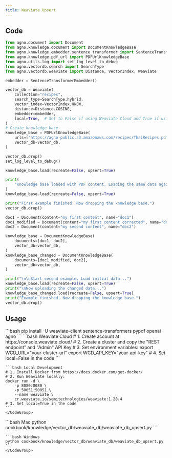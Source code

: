 ```yaml
---
title: Weaviate Upsert
---
```


## Code

```python cookbook/knowledge/vector_db/weaviate_db/weaviate_db_upsert.py
from agno.document import Document
from agno.knowledge.document import DocumentKnowledgeBase
from agno.knowledge.embedder.sentence_transformer import SentenceTransformerEmbedder
from agno.knowledge.pdf_url import PDFUrlKnowledgeBase
from agno.utils.log import set_log_level_to_debug
from agno.vectordb.search import SearchType
from agno.vectordb.weaviate import Distance, VectorIndex, Weaviate

embedder = SentenceTransformerEmbedder()

vector_db = Weaviate(
    collection="recipes",
    search_type=SearchType.hybrid,
    vector_index=VectorIndex.HNSW,
    distance=Distance.COSINE,
    embedder=embedder,
    local=True,  # Set to False if using Weaviate Cloud and True if using local instance
)
# Create knowledge base
knowledge_base = PDFUrlKnowledgeBase(
    urls=["https://agno-public.s3.amazonaws.com/recipes/ThaiRecipes.pdf"],
    vector_db=vector_db,
)

vector_db.drop()
set_log_level_to_debug()

knowledge_base.load(recreate=False, upsert=True)

print(
    "Knowledge base loaded with PDF content. Loading the same data again will not recreate it."
)
knowledge_base.load(recreate=False, upsert=True)

print("First example finished. Now dropping the knowledge base.")
vector_db.drop()

doc1 = Document(content="my first content", name="doc1")
doc1_modified = Document(content="my first content corrected", name="doc1")
doc2 = Document(content="my second content", name="doc2")

knowledge_base = DocumentKnowledgeBase(
    documents=[doc1, doc2],
    vector_db=vector_db,
)
knowledge_base_changed = DocumentKnowledgeBase(
    documents=[doc1_modified, doc2],
    vector_db=vector_db,
)

print("\n\nStart second example. Load initial data...")
knowledge_base.load(recreate=False, upsert=True)
print("\nNow uploading the changed data...")
knowledge_base_changed.load(recreate=False, upsert=True)
print("Example finished. Now dropping the knowledge base.")
vector_db.drop()
```

## Usage

<Steps>
  <Snippet file="create-venv-step.mdx" />

  <Step title="Install libraries">
    ```bash
    pip install -U weaviate-client sentence-transformers pypdf openai agno
    ```
  </Step>

  <Step title="Setup Weaviate">
    <CodeGroup>
    ```bash Weaviate Cloud
    # 1. Create account at https://console.weaviate.cloud/
    # 2. Create a cluster and copy the "REST endpoint" and "Admin" API Key
    # 3. Set environment variables:
    export WCD_URL="your-cluster-url" 
    export WCD_API_KEY="your-api-key"
    # 4. Set local=False in the code
    ```

    ```bash Local Development
    # 1. Install Docker from https://docs.docker.com/get-docker/
    # 2. Run Weaviate locally:
    docker run -d \
        -p 8080:8080 \
        -p 50051:50051 \
        --name weaviate \
        cr.weaviate.io/semitechnologies/weaviate:1.28.4
    # 3. Set local=True in the code
    ```
    </CodeGroup>
  </Step>

  <Step title="Run Agent">
    <CodeGroup>
    ```bash Mac
    python cookbook/knowledge/vector_db/weaviate_db/weaviate_db_upsert.py
    ```

    ```bash Windows
    python cookbook/knowledge/vector_db/weaviate_db/weaviate_db_upsert.py
    ```
    </CodeGroup>
  </Step>
</Steps>